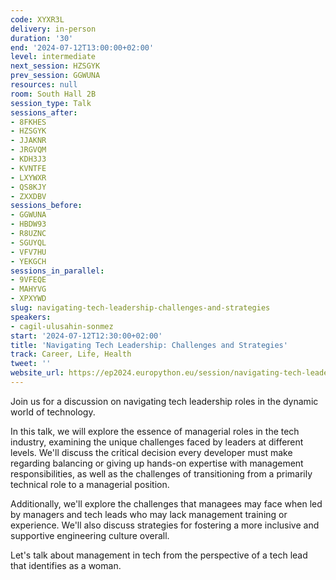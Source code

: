 ```yaml
---
code: XYXR3L
delivery: in-person
duration: '30'
end: '2024-07-12T13:00:00+02:00'
level: intermediate
next_session: HZSGYK
prev_session: GGWUNA
resources: null
room: South Hall 2B
session_type: Talk
sessions_after:
- 8FKHES
- HZSGYK
- JJAKNR
- JRGVQM
- KDH3J3
- KVNTFE
- LXYWXR
- QS8KJY
- ZXXDBV
sessions_before:
- GGWUNA
- HBDW93
- R8UZNC
- SGUYQL
- VFV7HU
- YEKGCH
sessions_in_parallel:
- 9VFEQE
- MAHYVG
- XPXYWD
slug: navigating-tech-leadership-challenges-and-strategies
speakers:
- cagil-ulusahin-sonmez
start: '2024-07-12T12:30:00+02:00'
title: 'Navigating Tech Leadership: Challenges and Strategies'
track: Career, Life, Health
tweet: ''
website_url: https://ep2024.europython.eu/session/navigating-tech-leadership-challenges-and-strategies
---
```


Join us for a discussion on navigating tech leadership roles in the dynamic world of technology.

In this talk, we will explore the essence of managerial roles in the tech industry, examining the unique challenges faced by leaders at different levels. We'll discuss the critical decision every developer must make regarding balancing or giving up hands-on expertise with management responsibilities, as well as the challenges of transitioning from a primarily technical role to a managerial position.

Additionally, we'll explore the challenges that managees may face when led by managers and tech leads who may lack management training or experience. We'll also discuss strategies for fostering a more inclusive and supportive engineering culture overall.

Let's talk about management in tech from the perspective of a tech lead that identifies as a woman.
